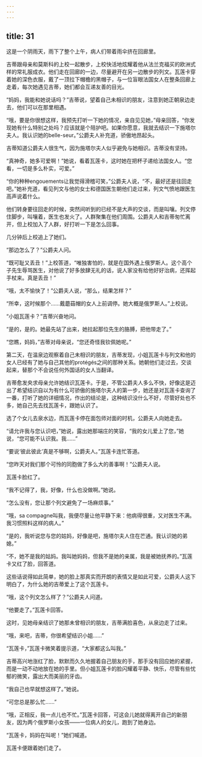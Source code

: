 ```yaml
---
---
---
```

title: 31
---




这是一个阴雨天，雨下了整个上午，病人们带着雨伞挤在回廊里。

吉蒂跟母亲和莫斯科的上校一起散步，上校快活地炫耀着他从法兰克福买的欧洲式样的常礼服成衣。他们走在回廊的一边，尽量避开在另一边散步的列文。瓦莲卡穿着她的深色衣服，戴了一顶拉下帽檐的黑帽子，与一位盲眼法国女人在整条回廊上走着，每次她遇见吉蒂，她们都会互递友善的目光。

“妈妈，我能和她说话吗？”吉蒂说，望着自己未相识的朋友，注意到她正朝泉边走去，他们可以在那里相遇。

“哦，要是你很想这样，我预先打听一下她的情况，亲自见见她，”母亲回答，“你发现她有什么特别之处吗？应该就是个陪护吧。如果你愿意，我就去结识一下施塔尔夫人。我认识她的belle-seur。”公爵夫人补充道，骄傲地昂起头。

吉蒂知道公爵夫人很生气，因为施塔尔夫人似乎避免与她相识。吉蒂没有坚持。

“真神奇，她多可爱啊！”她说，看着瓦莲卡，这时她在把杯子递给法国女人。“您看，一切是多么朴实，可爱。”

“你的种种engouements让我觉得滑稽可笑，”公爵夫人说，“不，最好还是往回走吧。”她补充道，看见列文与他的女士和德国医生朝他们走过来，列文气愤地跟医生高声说着什么。

他们转身要往回走的时候，突然间听到的已经不是大声的交谈，而是叫嚷。列文停住脚步，叫嚷着，医生也发火了。人群聚集在他们周围。公爵夫人和吉蒂匆忙离开，但上校加入了人群，好打听一下是怎么回事。

几分钟后上校追上了她们。

“那边怎么了？”公爵夫人问。

“既可耻又丢丑！”上校答道，“唯独害怕的，就是在国外遇上俄罗斯人。这个高个子先生辱骂医生，对他说了好多放肆无礼的话，说人家没有给他好好治病，还挥起手杖来。真是丢丑！”

“哦，太不愉快了！”公爵夫人说，“那么，结果怎样？”

“所幸，这时候那个……戴蘑菇帽的女人上前调停。她大概是俄罗斯人。”上校说。

“小姐瓦莲卡？”吉蒂兴奋地问。

“是的，是的。她最先站了出来，她拉起那位先生的胳膊，把他带走了。”

“您瞧，妈妈，”吉蒂对母亲说，“您还奇怪我钦佩她呢。”

第二天，在温泉边观察着自己未相识的朋友，吉蒂发现，小姐瓦莲卡与列文和他的女人已经有了她与自己其他的protégés之间的那种关系。她朝他们走过去，交谈起来，替那个不会说任何外国话的女人当翻译。

吉蒂愈发央求母亲允许她结识瓦莲卡。于是，不管公爵夫人多么不快，好像这是迈出了希望结识自以为有什么可骄傲的施塔尔夫人的第一步，她还是对瓦莲卡查询了一番，打听了她的详细情况，作出的结论是，这种结识没什么不好，尽管好处也不多，她自己先去找瓦莲卡，跟她认识了。

选了个女儿去泉水边，而瓦莲卡停在面包师对面的时机，公爵夫人向她走去。

“请允许我与您认识吧，”她说，露出她那端庄的笑容，“我的女儿爱上了您，”她说，“您可能不认识我。我……”

“要说‘彼此彼此’真是不够啊，公爵夫人。”瓦莲卡连忙答道。

“您昨天对我们那个可怜的同胞做了多么大的善事啊！”公爵夫人说。

瓦莲卡脸红了。

“我不记得了，我，好像，什么也没做啊。”她说。

“怎么没有，您让那个列文避免了一场麻烦事。”

“哦，sa compagne叫我，我便尽量让他平静下来：他病得很重，又对医生不满。我习惯照料这样的病人。”

“是的，我听说您与您的姑妈，好像是吧，施塔尔夫人住在芒通。我认识她的弟媳。”

“不，她不是我的姑妈。我叫她妈妈，但我不是她的亲属，我是被她抚养的。”瓦莲卡又红了脸，回答道。

这些话说得如此简单，她的脸上那真实而开朗的表情又是如此可爱，公爵夫人这下明白了，为什么她的吉蒂爱上了这个瓦莲卡。

“哦，这个列文怎么样了？”公爵夫人问道。

“他要走了。”瓦莲卡回答。

这时，见她母亲结识了她那未曾相识的朋友，吉蒂满脸喜色，从泉边走了过来。

“哦，来吧，吉蒂，你很希望结识小姐……”

“瓦莲卡，”瓦莲卡微笑着提示道，“大家都这么叫我。”

吉蒂高兴地涨红了脸，默默而久久地握着自己朋友的手，那手没有回应她的紧握，而是一动不动地放在她的手里。但小姐瓦莲卡的脸闪耀着平静、快乐，尽管有些忧郁的微笑，露出大而美丽的牙齿。

“我自己也早就想这样了。”她说。

“可您总是那么忙……”

“哦，正相反，我一点儿也不忙。”瓦莲卡回答，可这会儿她就得离开自己的新朋友，因为两个俄罗斯小女孩——一位病人的女儿，跑到了她身边。

“瓦莲卡，妈妈在叫呢！”她们喊道。

瓦莲卡便跟着她们走了。